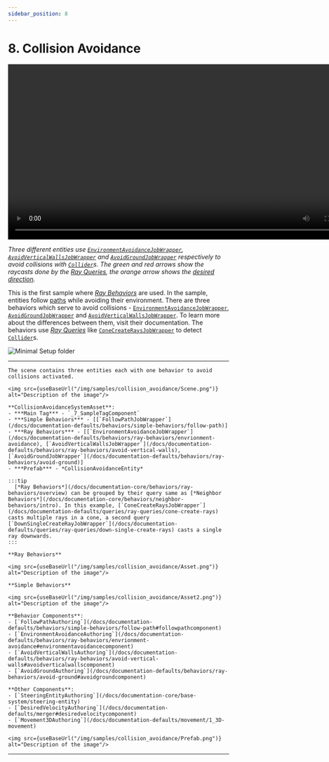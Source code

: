 ```yaml
---
sidebar_position: 8
---
```



# 8. Collision Avoidance

<video controls width="800">
  <source src={useBaseUrl("/videos/samples/collision_avoidance/video.mp4")} type="video/mp4" />
  Your browser does not support the video tag.
</video>

*Three different entities use [`EnvironmentAvoidanceJobWrapper`](/docs/documentation-defaults/behaviors/ray-behaviors/envrionment-avoidance), [`AvoidVerticalWallsJobWrapper`](/docs/documentation-defaults/behaviors/ray-behaviors/avoid-vertical-walls) and [`AvoidGroundJobWrapper`](/docs/documentation-defaults/behaviors/ray-behaviors/avoid-ground) respectively to avoid collisions with [`Collider`](https://docs.unity3d.com/ScriptReference/Collider.html)s. The green and red arrows show the raycasts done by the [Ray Queries](/docs/documentation-core/queries/ray_queries/overview), the orange arrow shows the [desired direction](/docs/documentation-defaults/behaviors/VelocityResult).*

This is the first sample where [*Ray Behaviors*](/docs/documentation-core/behaviors/ray-behaviors/overview) are used. In the sample, entities follow [paths](/docs/documentation-defaults/utilities/path) while avoiding their environment. There are three behaviors which serve to avoid collisions - [`EnvironmentAvoidanceJobWrapper`](/docs/documentation-defaults/behaviors/ray-behaviors/envrionment-avoidance), [`AvoidGroundJobWrapper`](/docs/documentation-defaults/behaviors/ray-behaviors/avoid-ground) and [`AvoidVerticalWallsJobWrapper`](/docs/documentation-defaults/behaviors/ray-behaviors/avoid-vertical-walls). To learn more about the differences between them, visit their documentation. The behaviors use [*Ray Queries*](/docs/documentation-core/queries/ray_queries/overview) like [`ConeCreateRaysJobWrapper`](/docs/documentation-defaults/queries/ray-queries/cone-create-rays) to detect [`Collider`](https://docs.unity3d.com/ScriptReference/Collider.html)s.

![Minimal Setup folder](/img/samples/collision_avoidance/Folder.png)

-----

<Tabs>
  <TabItem value="first" label="Scene"> 

    The scene contains three entities each with one behavior to avoid collisions activated.

    <img src={useBaseUrl("/img/samples/collision_avoidance/Scene.png")} alt="Description of the image"/>
    
  </TabItem>
  
  <TabItem value="second" label="Steering System Asset"> 

    **CollisionAvoidanceSystemAsset**:
    - ***Main Tag*** - `_7_SampleTagComponent`
    - ***Simple Behaviors*** - [[`FollowPathJobWrapper`](/docs/documentation-defaults/behaviors/simple-behaviors/follow-path)]
    - ***Ray Behaviors*** - [[`EnvironmentAvoidanceJobWrapper`](/docs/documentation-defaults/behaviors/ray-behaviors/envrionment-avoidance), [`AvoidVerticalWallsJobWrapper`](/docs/documentation-defaults/behaviors/ray-behaviors/avoid-vertical-walls), [`AvoidGroundJobWrapper`](/docs/documentation-defaults/behaviors/ray-behaviors/avoid-ground)]
    - ***Prefab*** - *CollisionAvoidanceEntity*

    :::tip
      [*Ray Behaviors*](/docs/documentation-core/behaviors/ray-behaviors/overview) can be grouped by their query same as [*Neighbor Behaviors*](/docs/documentation-core/behaviors/neighbor-behaviors/intro). In this example, [`ConeCreateRaysJobWrapper`](/docs/documentation-defaults/queries/ray-queries/cone-create-rays) casts multiple rays in a cone, a second query [`DownSingleCreateRayJobWrapper`](/docs/documentation-defaults/queries/ray-queries/down-single-create-rays) casts a single ray downwards.
    :::

    **Ray Behaviors**

    <img src={useBaseUrl("/img/samples/collision_avoidance/Asset.png")} alt="Description of the image"/>

    **Simple Behaviors**

    <img src={useBaseUrl("/img/samples/collision_avoidance/Asset2.png")} alt="Description of the image"/>

  </TabItem>
  
  <TabItem value="third" label="Prefab"> 
    
    **Behavior Components**:
    - [`FollowPathAuthoring`](/docs/documentation-defaults/behaviors/simple-behaviors/follow-path#followpathcomponent)
    - [`EnvironmentAvoidanceAuthoring`](/docs/documentation-defaults/behaviors/ray-behaviors/envrionment-avoidance#environmentavoidancecomponent)
    - [`AvoidVerticalWallsAuthoring`](/docs/documentation-defaults/behaviors/ray-behaviors/avoid-vertical-walls#avoidverticalwallscomponent)
    - [`AvoidGroundAuthoring`](/docs/documentation-defaults/behaviors/ray-behaviors/avoid-ground#avoidgroundcomponent)

    **Other Components**:
    - [`SteeringEntityAuthoring`](/docs/documentation-core/base-system/steering-entity)
    - [`DesiredVelocityAuthoring`](/docs/documentation-defaults/merger#desiredvelocitycomponent)
    - [`Movement3DAuthoring`](/docs/documentation-defaults/movement/1_3D-movement)
    
    <img src={useBaseUrl("/img/samples/collision_avoidance/Prefab.png")} alt="Description of the image"/>

  </TabItem>
</Tabs>

-----
